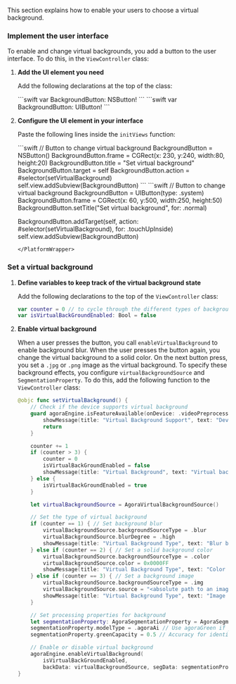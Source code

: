 

This section explains how to enable your users to choose a virtual background.

### Implement the user interface

To enable and change virtual backgrounds, you add a button to the user interface. To do this, in the `ViewController` class:

1. **Add the UI element you need**

    Add the following declarations at the top of the class:

    <PlatformWrapper platform="macos">
        ```swift
        var BackgroundButton: NSButton!
        ```
    </PlatformWrapper>
    <PlatformWrapper platform="ios">
        ```swift
        var BackgroundButton: UIButton!
        ```
    </PlatformWrapper>

2. **Configure the UI element in your interface**

    Paste the following lines inside the `initViews` function:

    <PlatformWrapper platform="macos">
    ```swift
    // Button to change virtual background
    BackgroundButton = NSButton()
    BackgroundButton.frame = CGRect(x: 230, y:240, width:80, height:20)
    BackgroundButton.title = "Set virtual background"
    BackgroundButton.target = self
    BackgroundButton.action = #selector(setVirtualBackground)
    self.view.addSubview(BackgroundButton)
    ```
    </PlatformWrapper>
    <PlatformWrapper platform="ios">
    ```swift
    // Button to change virtual background
    BackgroundButton = UIButton(type: .system)
    BackgroundButton.frame = CGRect(x: 60, y:500, width:250, height:50)
    BackgroundButton.setTitle("Set virtual background", for: .normal)

    BackgroundButton.addTarget(self, action: #selector(setVirtualBackground), for: .touchUpInside)
    self.view.addSubview(BackgroundButton)
    ```
    </PlatformWrapper>

### Set a virtual background

1. **Define variables to keep track of the virtual background state**

    Add the following declarations to the top of the `ViewController` class:

    ```swift
    var counter = 0 // to cycle through the different types of backgrounds
    var isVirtualBackGroundEnabled: Bool = false
    ```

2. **Enable virtual background**

    When a user presses the button, you call `enableVirtualBackground` to enable background blur. When the user presses the button again, you change the virtual background to a solid color. On the next button press, you set a `.jpg` or `.png` image as the virtual background. To specify these background effects, you configure `virtualBackgroundSource` and `SegmentationProperty`. To do this, add the following function to the `ViewController` class:

    ```swift
    @objc func setVirtualBackground() {
        // Check if the device supports virtual background
        guard agoraEngine.isFeatureAvailable(onDevice: .videoPreprocessVirtualBackground) else {
            showMessage(title: "Virtual Background Support", text: "Device doesn't support virtual background")
            return
        }

        counter += 1
        if (counter > 3) {
            counter = 0
            isVirtualBackGroundEnabled = false
            showMessage(title: "Virtual Background", text: "Virtual background turned off")
        } else {
            isVirtualBackGroundEnabled = true
        }

        let virtualBackgroundSource = AgoraVirtualBackgroundSource()

        // Set the type of virtual background
        if (counter == 1) { // Set background blur
            virtualBackgroundSource.backgroundSourceType = .blur
            virtualBackgroundSource.blurDegree = .high
            showMessage(title: "Virtual Background Type", text: "Blur background enabled")
        } else if (counter == 2) { // Set a solid background color
            virtualBackgroundSource.backgroundSourceType = .color
            virtualBackgroundSource.color = 0x0000FF
            showMessage(title: "Virtual Background Type", text: "Color background enabled")
        } else if (counter == 3) { // Set a background image
            virtualBackgroundSource.backgroundSourceType = .img
            virtualBackgroundSource.source = "<absolute path to an image file>"
            showMessage(title: "Virtual Background Type", text: "Image background enabled")
        }

        // Set processing properties for background
        let segmentationProperty: AgoraSegmentationProperty = AgoraSegmentationProperty()
        segmentationProperty.modelType = .agoraAi // Use agoraGreen if you have a green background
        segmentationProperty.greenCapacity = 0.5 // Accuracy for identifying green colors (range 0-1)

        // Enable or disable virtual background
        agoraEngine.enableVirtualBackground(
            isVirtualBackGroundEnabled,
            backData: virtualBackgroundSource, segData: segmentationProperty)
    }
    ```

